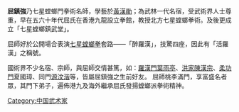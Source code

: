 '''屈鎮強'''乃七星螳螂門拳術名師，學藝於[[黃漢勛|黃漢勛]]；為武林一代名宿，受武術界人士尊重，早在五六十年代屈氏在香港九龍設立拳館，教授北方七星螳螂拳術。及後更成立「七星螳螂鎮武堂」。

屈師好於公開場合表演[[七星螳螂拳|七星螳螂拳]]套路——「醉羅漢」，技驚四座，因此有「活羅漢」之稱號。

國術界不少名宿、宗師，與屈師交情甚篤，如：[[羅漢門_(武術)|羅漢門]][[葉雨亭|葉雨亭]]、[[洪家|洪家]][[陳漢宗|陳漢宗]]、[[柔功門|柔功門]]夏國璋、同門[[源汶湝|源汶湝]]等，皆屬屈鎮強之生前好友。
屈師桃李滿門，享富盛名者眾，其門下弟子，遍佈港九及海外繼承屈氏發揚螳螂派拳術精神。
{{China-sport-bio-stub}}
[[Category:中国武术家|Category:中国武术家]]